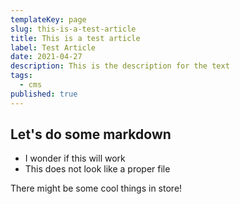```yaml
---
templateKey: page
slug: this-is-a-test-article
title: This is a test article
label: Test Article
date: 2021-04-27
description: This is the description for the text
tags:
  - cms
published: true
---
```


## Let's do some markdown

- I wonder if this will work
- This does not look like a proper file

There might be some cool things in store!
